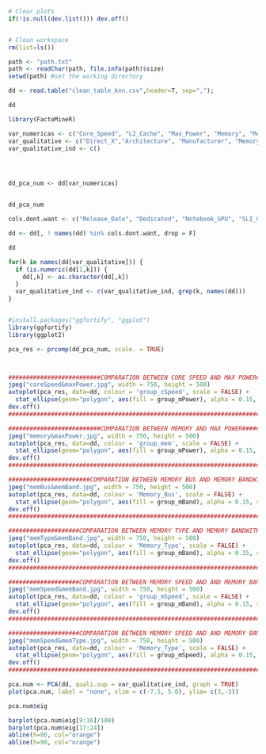 ```r
# Clear plots
if(!is.null(dev.list())) dev.off()


# Clean workspace
rm(list=ls())
```

```r
path <- "path.txt"
path <- readChar(path, file.info(path)$size)
setwd(path) #set the working directory

dd <- read.table("clean_table_knn.csv",header=T, sep=",");

dd
```




```r
library(FactoMineR)

var_numericas <- c("Core_Speed", "L2_Cache", "Max_Power", "Memory", "Memory_Speed", "TMUs", "Texture_Rate", "Memory_Bandwidth")
var_qualitative <- c("Direct_X","Architecture", "Manufacturer", "Memory_Type", "Open_GL", "Shader", "Resolution_WxH",  "Memory_Bus", "group_cSpeed", "group_mSpeed", "group_mPower","group_TMUs", "group_l2", "group_mem", "group_mBand")
var_qualitative_ind <- c()




dd_pca_num <- dd[var_numericas]


dd_pca_num

cols.dont.want <- c("Release_Date", "Dedicated", "Notebook_GPU", "SLI_Crossfire", "Name") # if you want to remove multiple columns

dd <- dd[, ! names(dd) %in% cols.dont.want, drop = F]

dd

for(k in names(dd[var_qualitative])) {
  if (is.numeric(dd[1,k])) {
    dd[,k] <- as.character(dd[,k])
  }
  var_qualitative_ind <- c(var_qualitative_ind, grep(k, names(dd)))
}



```




```r
#install.packages("ggfortify", "ggplot")
library(ggfortify)
library(ggplot2)
```


```r
pca_res <- prcomp(dd_pca_num, scale. = TRUE)



##########################COMPARATION BETWEEN CORE SPEED AND MAX POWER##################################
jpeg("coreSpeed&maxPower.jpg", width = 750, height = 500)
autoplot(pca_res, data=dd, colour = 'group_cSpeed', scale = FALSE) +
  stat_ellipse(geom="polygon", aes(fill = group_mPower), alpha = 0.15, show.legend = TRUE, level = 0.95)
dev.off()
########################################################################################################

##########################COMPARATION BETWEEN MEMORY AND MAX POWER######################################
jpeg("memory&maxPower.jpg", width = 750, height = 500)
autoplot(pca_res, data=dd, colour = 'group_mem', scale = FALSE) +
  stat_ellipse(geom="polygon", aes(fill = group_mPower), alpha = 0.15, show.legend = TRUE, level = 0.95)
dev.off()
########################################################################################################

#######################COMPARATION BETWEEN MEMORY BUS AND MEMORY BANDWITH###############################
jpeg("memBus&memBand.jpg", width = 750, height = 500)
autoplot(pca_res, data=dd, colour = 'Memory_Bus', scale = FALSE) +
  stat_ellipse(geom="polygon", aes(fill = group_mBand), alpha = 0.15, show.legend = TRUE, level = 0.95)
dev.off()
########################################################################################################

####################COMPARATION BETWEEN MEMORY TYPE AND MEMORY BANDWITH#################################
jpeg("memType&memBand.jpg", width = 750, height = 500)
autoplot(pca_res, data=dd, colour = 'Memory_Type', scale = FALSE) +
  stat_ellipse(geom="polygon", aes(fill = group_mBand), alpha = 0.15, show.legend = TRUE, level = 0.95)
dev.off()
########################################################################################################

####################COMPARATION BETWEEN MEMORY SPEED AND AND MEMORY BANDWITH############################
jpeg("memSpeed&memBand.jpg", width = 750, height = 500)
autoplot(pca_res, data=dd, colour = 'group_mSpeed', scale = FALSE) +
  stat_ellipse(geom="polygon", aes(fill = group_mBand), alpha = 0.15, show.legend = TRUE, level = 0.95)
dev.off()
########################################################################################################

####################COMPARATION BETWEEN MEMORY SPEED AND AND MEMORY BANDWITH############################
jpeg("memSpeed&memType.jpg", width = 750, height = 500)
autoplot(pca_res, data=dd, colour = 'Memory_Type', scale = FALSE) +
  stat_ellipse(geom="polygon", aes(fill = group_mSpeed), alpha = 0.15, show.legend = TRUE, level = 0.95)
dev.off()
########################################################################################################


```

```r
pca.num <- PCA(dd, quali.sup = var_qualitative_ind, graph = TRUE)
plot(pca.num, label = "none", xlim = c(-7.5, 5.0), ylim= c(3,-3))
```



```r
pca.num$eig
```


```r
barplot(pca.num$eig[9:16]/100)
barplot(pca.num$eig[17:24])
abline(h=80, col="orange")
abline(h=90, col="orange")
```